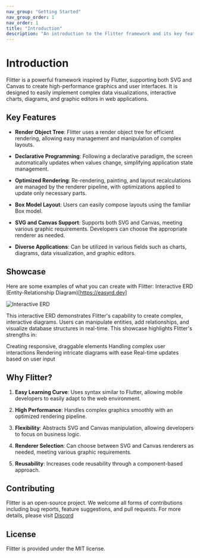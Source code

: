 ```yaml
---
nav_group: "Getting Started"
nav_group_order: 1
nav_order: 1
title: "Introduction"
description: "An introduction to the Flitter framework and its key features"
---
```


# Introduction

Flitter is a powerful framework inspired by Flutter, supporting both SVG and Canvas to create high-performance graphics and user interfaces. It is designed to easily implement complex data visualizations, interactive charts, diagrams, and graphic editors in web applications.

## Key Features

- **Render Object Tree**: Flitter uses a render object tree for efficient rendering, allowing easy management and manipulation of complex layouts.

- **Declarative Programming**: Following a declarative paradigm, the screen automatically updates when values change, simplifying application state management.

- **Optimized Rendering**: Re-rendering, painting, and layout recalculations are managed by the renderer pipeline, with optimizations applied to update only necessary parts.

- **Box Model Layout**: Users can easily compose layouts using the familiar Box model.

- **SVG and Canvas Support**: Supports both SVG and Canvas, meeting various graphic requirements. Developers can choose the appropriate renderer as needed.

- **Diverse Applications**: Can be utilized in various fields such as charts, diagrams, data visualization, and graphic editors.

## Showcase

Here are some examples of what you can create with Flitter:
Interactive ERD (Entity-Relationship Diagram)[https://easyrd.dev]

![Interactive ERD](https://flitter.pages.dev/home/easyrd.jpg)

This interactive ERD demonstrates Flitter's capability to create complex, interactive diagrams. Users can manipulate entities, add relationships, and visualize database structures in real-time. This showcase highlights Flitter's strengths in:

Creating responsive, draggable elements
Handling complex user interactions
Rendering intricate diagrams with ease
Real-time updates based on user input

## Why Flitter?

1. **Easy Learning Curve**: Uses syntax similar to Flutter, allowing mobile developers to easily adapt to the web environment.

2. **High Performance**: Handles complex graphics smoothly with an optimized rendering pipeline.

3. **Flexibility**: Abstracts SVG and Canvas manipulation, allowing developers to focus on business logic.

4. **Renderer Selection**: Can choose between SVG and Canvas renderers as needed, meeting various graphic requirements.

5. **Reusability**: Increases code reusability through a component-based approach.

## Contributing

Flitter is an open-source project. We welcome all forms of contributions including bug reports, feature suggestions, and pull requests. For more details, please visit [Discord](https://discord.gg/kUZp4SaHzF)

## License

Flitter is provided under the MIT license.
